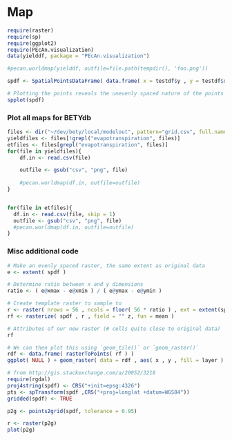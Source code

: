 Map
========================================================

```r
require(raster)
require(sp)
require(ggplot2)
require(PEcAn.visualization)
data(yielddf, package = "PEcAn.visualization")

#pecan.worldmap(yielddf, outfile=file.path(tempdir(), 'foo.png'))

spdf <- SpatialPointsDataFrame( data.frame( x = testdf$y , y = testdf$x ) , data = data.frame( z = testdf$z ) )

# Plotting the points reveals the unevenly spaced nature of the points
spplot(spdf)

```


### Plot all maps for BETYdb

```r
files <- dir("~/dev/bety/local/modelout", pattern="grid.csv", full.names=TRUE)
yieldfiles <- files[!grepl("evapotranspiration", files)]
etfiles <- files[grepl("evapotranspiration", files)]
for(file in yieldfiles){
    df.in <- read.csv(file)

    outfile <- gsub("csv", "png", file)
    
    #pecan.worldmap(df.in, outfile=outfile)
}


for(file in etfiles){
  df.in <- read.csv(file, skip = 1)
  outfile <- gsub("csv", "png", file)
  #pecan.worldmap(df.in, outfile=outfile)
}

```

### Misc additional code
```r
# Make an evenly spaced raster, the same extent as original data
e <- extent( spdf )

# Determine ratio between x and y dimensions
ratio <- ( e@xmax - e@xmin ) / ( e@ymax - e@ymin )

# Create template raster to sample to
r <- raster( nrows = 56 , ncols = floor( 56 * ratio ) , ext = extent(spdf) )
rf <- rasterize( spdf , r , field = "" z, fun = mean )

# Attributes of our new raster (# cells quite close to original data)
rf

# We can then plot this using `geom_tile()` or `geom_raster()`
rdf <- data.frame( rasterToPoints( rf ) )    
ggplot( NULL ) + geom_raster( data = rdf , aes( x , y , fill = layer ) )


```

```r
# from http://gis.stackexchange.com/a/20052/3218
require(rgdal)
proj4string(spdf) <- CRS("+init=epsg:4326")
pts <- spTransform(spdf ,CRS("+proj=longlat +datum=WGS84"))
gridded(spdf) <- TRUE

p2g <- points2grid(spdf, tolerance = 0.95)

r <- raster(p2g)
plot(p2g)
```